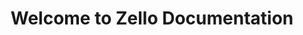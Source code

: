 ---
title: Welcome to Zello Documentation
template: splash
hero:
  image:
    file: ../../assets/houston.webp
  actions:
    - text: API Documentation
      link: /fs19_CSharp_Teamwork/api/
      icon: right-arrow
    - text: ERD
      link: /fs19_CSharp_Teamwork/erd/
      icon: right-arrow
---